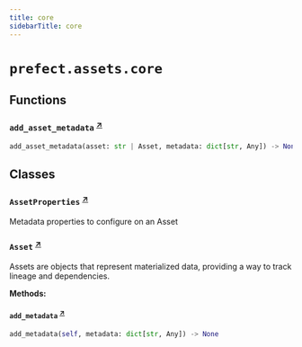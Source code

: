 ```yaml
---
title: core
sidebarTitle: core
---
```


# `prefect.assets.core`

## Functions

### `add_asset_metadata` <sup><a href="https://github.com/PrefectHQ/prefect/blob/main/src/prefect/assets/core.py#L65" target="_blank">↗</a></sup>

```python
add_asset_metadata(asset: str | Asset, metadata: dict[str, Any]) -> None
```

## Classes

### `AssetProperties` <sup><a href="https://github.com/PrefectHQ/prefect/blob/main/src/prefect/assets/core.py#L11" target="_blank">↗</a></sup>


Metadata properties to configure on an Asset


### `Asset` <sup><a href="https://github.com/PrefectHQ/prefect/blob/main/src/prefect/assets/core.py#L32" target="_blank">↗</a></sup>


Assets are objects that represent materialized data,
providing a way to track lineage and dependencies.


**Methods:**

#### `add_metadata` <sup><a href="https://github.com/PrefectHQ/prefect/blob/main/src/prefect/assets/core.py#L53" target="_blank">↗</a></sup>

```python
add_metadata(self, metadata: dict[str, Any]) -> None
```

